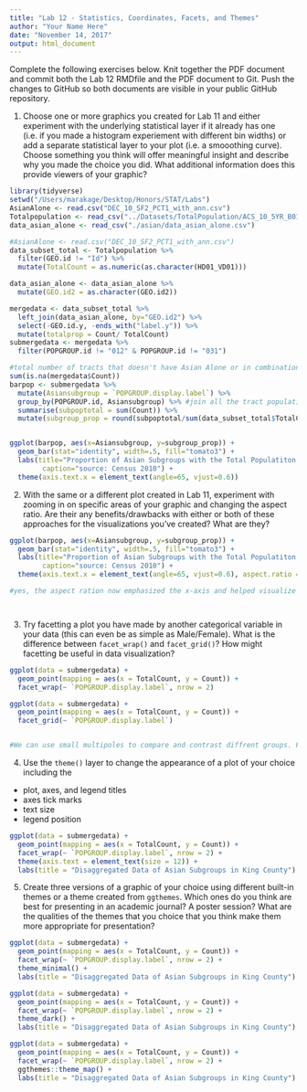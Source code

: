 ```yaml
---
title: "Lab 12 - Statistics, Coordinates, Facets, and Themes"
author: "Your Name Here"
date: "November 14, 2017"
output: html_document
---
```


Complete the following exercises below. Knit together the PDF document and commit both the Lab 12 RMDfile and the PDF document to Git. Push the changes to GitHub so both documents are visible in your public GitHub repository.

1. Choose one or more graphics you created for Lab 11 and either experiment with the underlying statistical layer if it already has one (i.e. if you made a histogram experiement with different bin widths) or add a separate statistical layer to your plot (i.e. a smooothing curve). Choose something you think will offer meaningful insight and describe why you made the choice you did. What additional information does this provide viewers of your graphic?
```r
library(tidyverse)
setwd("/Users/marakage/Desktop/Honors/STAT/Labs")
AsianAlone <- read.csv("DEC_10_SF2_PCT1_with_ann.csv")
Totalpopulation <- read_csv("../Datasets/TotalPopulation/ACS_10_5YR_B01003_with_ann.csv",skip=0)
data_asian_alone <- read_csv("./asian/data_asian_alone.csv")

#AsianAlone <- read.csv("DEC_10_SF2_PCT1_with_ann.csv")
data_subset_total <- Totalpopulation %>% 
  filter(GEO.id != "Id") %>%
  mutate(TotalCount = as.numeric(as.character(HD01_VD01))) 

data_asian_alone <- data_asian_alone %>%
  mutate(GEO.id2 = as.character(GEO.id2))

mergedata <- data_subset_total %>% 
  left_join(data_asian_alone, by="GEO.id2") %>%
  select(-GEO.id.y, -ends_with("label.y")) %>%
  mutate(totalprop = Count/ TotalCount)
submergedata <- mergedata %>%
  filter(POPGROUP.id != "012" & POPGROUP.id != "031") 

#total number of tracts that doesn't have Asian Alone or in combination   
sum(is.na(mergedata$Count))
barpop <- submergedata %>%
  mutate(Asiansubgroup = `POPGROUP.display.label`) %>%
  group_by(POPGROUP.id, Asiansubgroup) %>% #join all the tract population by same subgroup
  summarise(subpoptotal = sum(Count)) %>% 
  mutate(subgroup_prop = round(subpoptotal/sum(data_subset_total$TotalCount), 5))#new column with the proportion of each subgroup population with total population in King County  


ggplot(barpop, aes(x=Asiansubgroup, y=subgroup_prop)) +
  geom_bar(stat="identity", width=.5, fill="tomato3") + 
  labs(title="Proportion of Asian Subgroups with the Total Populatiton in King County", 
        caption="source: Census 2010") + 
  theme(axis.text.x = element_text(angle=65, vjust=0.6))
```


2. With the same or a different plot created in Lab 11, experiment with zooming in on specific areas of your graphic and changing the aspect ratio. Are their any benefits/drawbacks with either or both of these approaches for the visualizations you've created? What are they? 
```r
ggplot(barpop, aes(x=Asiansubgroup, y=subgroup_prop)) +
  geom_bar(stat="identity", width=.5, fill="tomato3") + 
  labs(title="Proportion of Asian Subgroups with the Total Populatiton in King County", 
        caption="source: Census 2010") + 
  theme(axis.text.x = element_text(angle=65, vjust=0.6), aspect.ratio = 0.5)

#yes, the aspect ration now emphasized the x-axis and helped visualize the subgroups bettter.




```


3. Try facetting a plot you have made by another categorical variable in your data (this can even be as simple as Male/Female). What is the difference between `facet_wrap()` and `facet_grid()`? How might facetting be useful in data visualization?

```r
ggplot(data = submergedata) + 
  geom_point(mapping = aes(x = TotalCount, y = Count)) + 
  facet_wrap(~ `POPGROUP.display.label`, nrow = 2)

ggplot(data = submergedata) + 
  geom_point(mapping = aes(x = TotalCount, y = Count)) + 
  facet_grid(~ `POPGROUP.display.label`)


#We can use small multipoles to compare and contrast diffrent groups. Faced grid didn't help in this case as it made it harder to understand the information of subgroups.
```



4. Use the `theme()` layer to change the appearance of a plot of your choice including the
  * plot, axes, and legend titles
  * axes tick marks
  * text size
  * legend position
  
```r

ggplot(data = submergedata) + 
  geom_point(mapping = aes(x = TotalCount, y = Count)) + 
  facet_wrap(~ `POPGROUP.display.label`, nrow = 2) +
  theme(axis.text = element_text(size = 12)) +
  labs(title = "Disaggregated Data of Asian Subgroups in King County") 

```

5. Create three versions of a graphic of your choice using different built-in themes or a theme created from `ggthemes`. Which ones do you think are best for presenting in an academic journal? A poster session? What are the qualities of the themes that you choice that you think make them more appropriate for presentation?


```r
ggplot(data = submergedata) + 
  geom_point(mapping = aes(x = TotalCount, y = Count)) + 
  facet_wrap(~ `POPGROUP.display.label`, nrow = 2) +
  theme_minimal() +
  labs(title = "Disaggregated Data of Asian Subgroups in King County") 

ggplot(data = submergedata) + 
  geom_point(mapping = aes(x = TotalCount, y = Count)) + 
  facet_wrap(~ `POPGROUP.display.label`, nrow = 2) +
  theme_dark() +
  labs(title = "Disaggregated Data of Asian Subgroups in King County") 

ggplot(data = submergedata) + 
  geom_point(mapping = aes(x = TotalCount, y = Count)) + 
  facet_wrap(~ `POPGROUP.display.label`, nrow = 2) +
  ggthemes::theme_map() +
  labs(title = "Disaggregated Data of Asian Subgroups in King County") 

```


